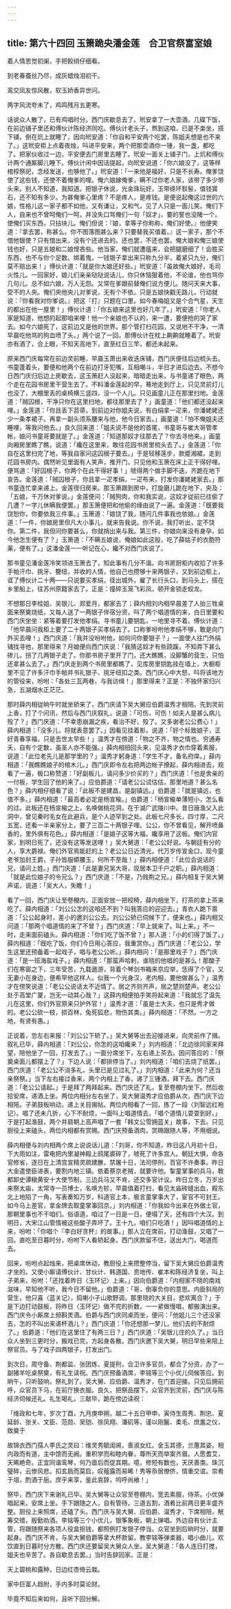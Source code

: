 ```yaml
---
---
---
```

title: 第六十四回 玉箫跪央潘金莲　合卫官祭富室娘
---

着人情思觉初阑，手把鲛绡仔细看。

到老春蚕丝乃尽，成灰蜡烛泪初干。

鸾交凤友惊风散，软玉娇香异世问。

两字风流夸未了，鸡鸣残月五更寒。

话说众人散了，已有鸡唱时分。西门庆歇息去了。玳安拿了一大壶酒，几碟下饭，在前边铺子里还和傅伙计陈经济同吃。傅伙计老头子，熬到这咱，已是不楽坐，搭下铺，倒在炕上就睡了，因向玳安道：「你自和平安两个吃罢，陈姐夫想是也不来了。」这玳安柜上点着夜烛，呌进平安来，两个把那壶酒你一锺，我一盏，都吃了。把家伙收过一边，平安便去门房里去睡了。玳安一面关上铺子门，上炕和傅伙计两个通厮脚儿睡下。傅伙计闲中因话提起，向玳安说道：「你六娘没了，这等样棺椁祭祀，念经发送，也够他了。」玳安道：「一来他是福好，只是不长寿。俺爹饶使了这些钱，还使不着俺爹的哩。俺六娘嫁俺爹，瞒不过你老人家，该带了多少带头来。别人不知道，我知道。把银子休说，光金珠玩好，玉带绦环䯼髻，值钱寳石，还不知有多少。为甚俺爹心里疼？不是疼人，是疼钱。是便说起俺这过世的六娘，性格儿这一家子都不如他，又有谦让，又和气，见了人只是一面儿笑。俺们下人，自来也不曾呵俺们一呵，并没失口骂俺们一句「奴才」，要的誓也没赌一个。使俺们买东西，只拈块儿。俺们但说：『娘，拿等子你称称，俺们好使。』他便笑道：『拿去罢，称甚么。你不图落图甚么来？只要替我买值着。』这一家子，那个不借他银使？只有借出来，没有个还进去的。还也罢，不还也罢。俺大娘和俺三娘使钱也好，只是五娘和二娘悭吝些。他当家，俺们就遭瘟来，会把腿磨细了！会胜买东西，也不与你个足数。绑着鬼，一钱银子拿出来只称九分半，着紧只九分，俺们莫不赔出来！」傅伙计道：「就是你大娘还好些。」玳安道：「虽故俺大娘好，毛司火性儿。一回家好，娘儿们亲亲哒哒说话儿，你只休恼狠着他，不论谁，他也骂你几句儿。总不如六娘，万人无怨。又常在爹跟前替俺们说方便儿。随问天来大事，受不的人央。俺们央他央儿对爹说，无有个不依。只是五娘快戳无路儿，行动就说：『你看我对你爹说。』把这『打』只题在口里。如今春梅姐又是个合气星，天生的都出在他一屋里！」傅伙计道：「你五娘来这里也好几年了。」玳安道：「你老人家是知道，他想的起那咱来哩！他一个亲娘也不认的，来一遭，要便抢的哭了家去。如今六娘死了，这前边又是他的世界。那个管打扫花园，又说地不干净，一清早晨吃他骂的狗血喷了头。」两个说了一回，那傅伙计在枕上齁齁就睡着了。玳安亦有酒了，合上眼，不知天高地下，直至红日三竿，都还未起来。

原来西门庆每常在前边灵前睡，早晨玉萧出来收迭床铺，西门庆便往后边梳头去。书童蓬着头，要便和他两个在前边打牙犯嘴，互相嘲斗，半日才进后边去。不想今日西门庆归后边上房歇去，这玉箫赶人没起来，暗暗走出来，与书童递了眼色，两个走在花园书房里干营生去了。不料潘金莲起的早，蓦地走到厅上，只见灵前灯儿也没了，大棚里丢的桌椅横三竖四，没一个人儿。只见画童儿正在那里扫地。金莲道：「贼囚根，干净只你在这里扫地，都往那里去了？」画童道：「他们都还没起来哩。」金莲道：「你且丢下苕帚，到前边对你姐夫说，有白绢拿一疋来，你潘姥姥还少一条孝裙子。再拿一副头须系腰来与他，他今日家去。」画童道：「怕不俺姐夫还睡哩，等我问他去。」良久回来道：「姐夫说不是他的首尾，书童哥与崔大哥管孝帐，娘问书童哥要就是了。」金莲道：「知道那奴才往那去了？你去寻他来。」画童向厢房里瞧了瞧，说道：「纔在这里来，敢往花园书房里梳头去了。」金莲道：「你自在这里扫完了地，等我自家问这囚根子要去。」于是轻移莲步，款蹙湘裙，走到花园书房内。偶然听见里面有人笑声，推开门，只见他和玉箫在床上正干得好哩。便骂道：「好囚根子，你两个在此干得好事！」唬得两个做手脚不迭，齐跪在地下哀告。金莲道：「贼囚根子，你且拿一疋孝绢，一疋布来，打发你潘姥姥家去。」那书童连忙拿来递上。金莲径归房来。那玉箫跟到房中，打旋磨儿跪在地下，央及：「五娘，千万休对爹说。」金莲便问：「贼狗肉，你和我实说，这奴才従前已往偷了几遭？一字儿休瞒我便罢。」那玉箫便把和他偷的缘由说了一遍。金莲道：「旣要我饶恕你，你要依我三件事。」玉箫道：「娘饶了我，随问几件事我也依娘。」金莲道：「一件，你娘房里但凡大小事儿，就来告我说。你不说，我打听出，定不饶你。第二件，我但问你要甚么，你就捎出来与我。第三件，你娘向来没有身孕，如今他怎生便有了？」玉箫道：「不瞒五娘说，俺娘如此这般，吃了薛姑子的衣胞符薬，便有了。」这潘金莲一一听记在心，纔不对西门庆说了。

那书童见潘金莲冷笑领进玉箫去了，知此事有几分不谐。向书房厨柜内收拾了许多手帕汗巾、挑牙、簪纽，并收的人情，他自己也攒够十来两银子，又到前边柜上，诓了傅伙计二十两——只说要买孝绢，径出城外，雇了长行头口，到马头上，搭在乡里船上，往苏州原籍家去了。正是：撞碎玉笼飞彩凤，顿开金锁走蛟龙。

不想那日李桂姐、吴银儿、郑爱月，都家去了；薛内相刘内相早晨差了人抬三牲桌面来祭奠烧纸，又每人送了一两银子伴宿分资，呌了两个唱道情的来，白日里要和西门庆坐坐：紧等着要打发他孝绢。寻书童儿要钥匙，一地里寻不着。傅伙计道：「他早晨问我柜上要了二十两银子买孝绢去了。口称爹吩咐他孝绢不够，敢是向门外买去哩！」西门庆道：「我并没吩咐他，如何问你要银子？」一面使人往门外绢铺找寻他，那里得来？月娘便向西门庆说：「我猜这奴才有些跷蹊，不知弄下甚么碜儿，拐了几两银子走了。你那书房子里开了门，还大瞧瞧，没脚蟹的营生，只怕还拿甚么去了。」西门庆走到两个书房里都瞧了，见库房里钥匙挂在墙上，大橱柜里不见了许多汗巾手帕并书礼银子、挑牙纽扣之类。西门庆心中大怒，呌将该地方的管役来，吩咐：「各处三瓦两巷，与我访缉！」那里得来？正是：不独怀家归兴急，五湖烟水正茫茫。

那时薛内相従晌午时就坐轿来了，西门庆请下吴大舅应伯爵温秀才相陪。先到灵前上香，打了个问讯，然后与西门庆叙礼，说道：「可伤，可伤！如夫人是甚么病儿殁了？」西门庆道：「不幸患崩漏之疾，看治不好，殁了。又多谢老公公费心！」薛内相道：「没多儿，将就表意罢了。」因看见挂着影，说道：「好个标致娘子，正好青春享福，只是去世太早些！」温秀才在傍道：「物之不齐，物之情也。穷通寿夭，自有个定数，虽圣人亦不能强。」薛内相扭回头来，见温秀才衣巾穿着素服，说道：「此位老先儿是那学里的？」温秀才躬身道：「学生不才，备名府庠。」薛内相道：「我瞧瞧娘子的棺木儿。」西门庆即令左右把两边帐子撩起，薛内相进去，观看了一遍，极口称赞道：「好副板儿，请问多少价买的？」西门庆道：「也是舍亲的一付板，学生回了他的来了。」应伯爵道：「请老公公试估估，那里地道？甚么名色？」薛内相仔细看了说：「此板不是建昌，是副镇远。」伯爵道：「就是镇远，也值不多。」薛内相道：「最高者必定是杨宣楡。」伯爵道：「杨宣楡单薄短小，怎么看的过。此板还在杨宣楡之上，名唤做桃花洞，在于湖广武陵川中。昔日唐渔父入此洞中，曾见秦时毛女在此避兵，是个人迹罕到之处。此板七尺多长，四寸厚，二尺五宽，还看一半亲家分上，要了三百二十两银子哩。公公，你不曾看见，解开喷鼻香的，里外俱有花色。」薛内相道：「是娘子这等大福，纔享用了这板。俺们内官家，到明日死了，还没有这等发送哩！」吴大舅道：「老公公好说。与朝廷有分的人，享大爵禄。俺们外官焉能赶的上？老公公日近清光，代万岁传宣金口，现今童老爷加封王爵，子孙皆服蟒腰玉，何所不至哉！」薛内相便道：「此位会说话的兄，请问上姓。」西门庆道：「此是妻兄吴大哥，现居本卫千户之职。」薛内相道：「就是此位娘子的令兄么？」西门庆道：「不是，乃贱荆之兄。」薛内相复于吴大舅声诺，说道：「吴大人，失瞻！」

看了一回，西门庆让至卷棚内，正面安放一把校椅，薛内相坐下，打茶的拿上茶来吃了。薛内相道：「刘公公怎的这咱还不到？叫我答应的迎迎去。」青衣人跪下禀道：「公公起身时，差小的邀刘公公去。刘公公轿已伺候下了，便来也。」薛内相又问道：「那两个唱道情的来了不曾？」西门庆道：「早上就来了。叫上来。」不一时，走来面前磕头。薛内相道：「你们吃了饭不曾？」那人道：「小的们得了饭了。」薛内相道：「旣吃了饭，你们今日用心答应，我重赏你。」西门庆道：「老公公，学生这里还预备着一起戏子，唱与老公公听。」薛内相问：「是那里戏子？」西门庆道：「是一班海盐戏子。」薛内相道：「那蛮声哈剌，谁晓的他唱的是甚么！那酸子们在寒窗之下，三年受苦，九载遨游，背着个琴剑书箱来京应举，恁得了个官，又无妻小在身边，便希罕他这样人。似我一个光身汉，老内相，要他做甚么？」温秀才在傍笑说道：「老公公说话太不近情了。居之齐则齐声，居之楚则楚声。老公公处于高堂广厦，岂无一动其心哉？」这薛内相便拍手笑将起来道：「我就忘了温先儿在这里，你们外官原来只护外官！」温秀才道：「虽是士大夫，也只是秀才做的。老公公砍一枝，损百林，兔死狐悲，物伤其类。」薛内相道：「不然。一方之地，有贤有愚。」

正说着，忽左右来报：「刘公公下轿了。」吴大舅等出去迎接进来，向灵前作了揖。叙礼已毕，薛内相道：「刘公公，你怎的这咱纔来？」刘内相道：「北边徐同家来拜望，陪他坐了一回，打发去了。」一面分席坐下，左右递上茶去。因问答应的：「祭奠桌面儿都摆上了？」下边人说：「都排停当了。」刘内相道：「咱们去烧了纸罢。」西门庆道：「老公公不消多礼，头里已是见过礼了。」刘内相道：「此来为何？还当亲祭祭。」当下左右接过香来，两个内相上了香，递了三锺酒，拜下去。西门庆道：「老公公请起。」于是拜了两拜起来。西门庆还了礼，复至卷棚内坐下。然后收拾安席，递酒上坐。两位内相分左右坐了，吴大舅温秀才应伯爵从次，西门庆下边相陪。子弟鼓板响动，递上关目揭帖。两位内相看了一回，拣了一段〈刘智远红袍记〉。唱了还未几折，心下不耐烦，一面呌上唱道情去，「唱个道情儿耍耍到好。」于是打起渔鼓，两个并肩朝上高声唱了一套「韩文公雪拥蓝关」故事，下去。只见厨役上来磕头，两位内相都有赏赐。西门庆预备酒肉，赏赐跟随人等，不用细说。

薛内相便与刘内相两个席上说说话儿道：「刘哥，你不知道，昨日这八月初十日，下大雨如注，雷电把内里凝神殿上鸱尾裘碎了，唬死了许多宫人。朝廷大惧，命各官修省，逐日在上清宫宣精灵疏建醮，禁屠十日，法司停刑，百官不许奏事。昨日大金遣使臣进表，要割内地三镇。依着蔡京老贼，就要许他。掣童掌事的兵马，敎都卸史谭稹黄安十大使节制，三边兵马又不肯，还交多官计议。昨日立冬，万岁出来祭太庙，太常寺一员博士，名唤方轸，早晨值着打扫，看见太庙砖缝出血，殿东北上地陷了一角，写表奏知万岁。科道官上本，极言童掌事大了，宦官不可封王。如今马上差官，拿金牌去取童掌事回京。」刘内相道：「你我如今出来在外做土官，那朝里事也不干咱们。俗语道，咱过了一日是一日，便塌了天，还有四个大汉。到明日，大宋江山管情被这些酸子弄坏了。王十九，咱们只吃酒！」因呌唱道情的上来，吩咐：「你唱个『李白好贪杯』的故事。」那人立在席前，打动渔鼓，又唱了一回。直吃至日暮时分，吩咐下人看轿起身。西门庆款留不住，送出大门，喝道而去。

回来，吩咐点起烛来，把桌席休动，教厨役上来攒整停当，留下吴大舅应伯爵温秀才坐的。又使小厮请傅伙计、甘伙计、韩道国、贲地传、崔本和陈经济复坐，叫上子弟来，吩咐：「还找着昨日〈玉环记〉上来。」因向伯爵道：「内相家不晓的南戏滋味，早知他不听，我今日不留他。」伯爵道：「哥，倒辜负你的意思。内臣斜局的营生，他只喜〈蓝关记〉，捣喇小子山歌野调，那里晓的大关目，悲欢离合？」于是下边打动鼓板，将昨日〈玉环记〉做不完的折数，一一紧做慢唱，都搬演出来。西门庆令小厮席上频斟羙酒。伯爵与西门庆同桌而坐，便问：「他姐儿三个还没家去，怎的不叫出来递杯酒儿？」西门庆道：「你还想那一梦儿，他们去的不耐烦了。」伯爵道：「他们在这里住了有两三日？」西门庆道：「吴银儿住的久了。」当日众人坐到三更时分，搬戏已完，方起身各散。西门庆邀下吴大舅，明日早些来陪上祭官员。与了戏子四两银子，打发出门。

到次日，周守备、荆都监、张团炼、夏提刑，合卫许多官员，都合了分资，办了一副猪羊吃桌祭奠，有礼生读祝。西门庆预备酒席，李铭等三个小优儿伺候答应。到晌午，只听鼓响，祭礼到了。吴大舅、应伯爵、温秀才，在门首迎接。只见后拥前呼，众官员下马，在前厅换衣服。良久，把祭品摆下。众官齐到灵前，西门庆与陈经济伺候还礼。礼生喝礼，三献毕，跪在傍边读祝：

「维政和七年，岁次丁酉，九月庚申朔，越二十五日甲申，寅侍生周秀、荆忠、夏延龄、张关、文臣、范勋、吴铠、徐凤翔、潘矶等，谨以刚鬣、柔毛、庶羞之仪，致奠于

故锦衣西门孺人李氏之灵曰：维灵秀毓闺阃，善淑女红。金玉其德，兰蕙其姿。相内政而有道，主中馈而无阙。重积学而和睦内眷，尊所天而举案齐眉。人愿耆艾，天晞絶奇。正宜同谐鸾琴，何乃啬后而促其期。噫，修短有数也，天厌善类。珠沉璧碎，云惨风悲。扣玄扃而莫启，叹薤露而易晞！秀等忝居僚侪，情重交谊。崇肴于俎，酌酒于巵。庶乎来享，鉴此哀辞，呜呼尚飨！」

祭毕，西门庆下来谢礼已毕。吴大舅等让众官至卷棚内，宽去素服，侍茶。小优弹唱起来，安席上坐。手下跟随之人，自有管待。三道五割，酒肴比前两日更丰盛齐整。厨役上来照席，还磕了头。西门庆与吴大舅、应伯爵、温秀才，下席相陪，觥筹交错，殷勤劝酒。李铭等三个小优儿，银筝象板，朝上弹唱。外边自有伙计主管，将跟随祭来各项人役盒担钱，都照例打发银子停当。众官坐到后晌时分，就要起身。西门庆不肯，与吴大舅伯爵等拿大杯款留。教李铭等弹楽器，唱小曲儿，欢饮直到日暮时分方散。西门庆还要留吴大舅众人坐，吴大舅道：「各人连日打搅，姐夫也辛苦了。各自歇息去罢。」当时告辞回家。正是：

天上碧桃和露种，日边红杏倚云栽。

家中巨富人趋附，手内多时莫论财。

毕竟不知后来如何，且听下回分解。